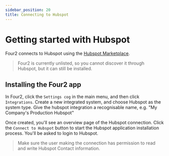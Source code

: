 ```yaml
---
sidebar_position: 20
title: Connecting to Hubspot
---
```


# Getting started with Hubspot

Four2 connects to Hubspot using the [Hubspot Marketplace](https://app.hubspot.com/ecosystem/20210647/marketplace/apps). 

> Four2 is currently unlisted, so you cannot discover it through Hubspot, but it can still be installed.

## Installing the Four2 app

In Four2, click the `Settings cog` in the main menu, and then click `Integrations`. 
Create a new integrated system, and choose Hubspot as the system type.
Give the hubspot integration a recognisable name, e.g. "My Company's Production Hubspot"

Once created, you'll see an overview page of the Hubspot connection. 
Click the `Connect to Hubspot` button to start the Hubspot application installation process. 
You'll be asked to login to Hubspot.

> Make sure the user making the connection has permission to read and write Hubspot Contact information.

